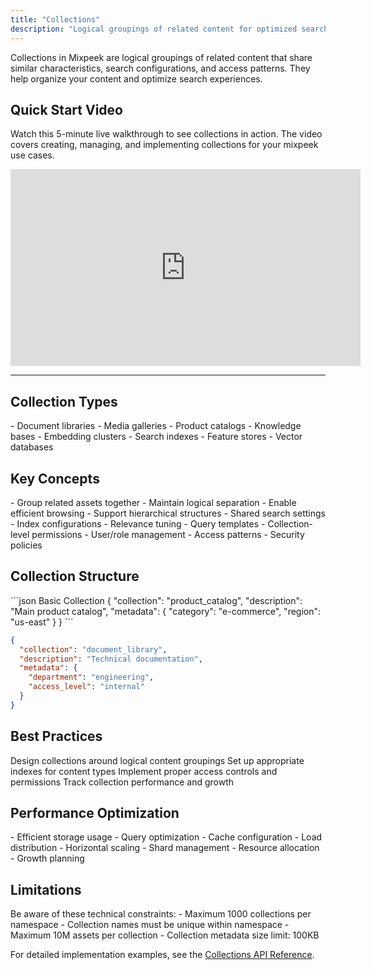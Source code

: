 ```yaml
---
title: "Collections"
description: "Logical groupings of related content for optimized search and management"
---
```


<Note>
  Collections in Mixpeek are logical groupings of related content that share similar characteristics, search configurations, and access patterns. They help organize your content and optimize search experiences.
</Note>

## Quick Start Video
Watch this 5-minute live walkthrough to see collections in action. The video covers creating, managing, and implementing collections for your mixpeek use cases.

<iframe
  width="560"
  height="315"
  src="https://www.youtube.com/embed/NBaiQB6HhdI?si=rAzC8pjPo6h_EUQ5"
  title="YouTube video player"
  frameborder="0"
  allow="accelerometer; autoplay; clipboard-write; encrypted-media; gyroscope; picture-in-picture"
  allowfullscreen
></iframe>

---

## Collection Types

<CardGroup cols={2}>
  <Card title="Content Collections" icon="folder">
    - Document libraries
    - Media galleries
    - Product catalogs
    - Knowledge bases
  </Card>
  
  <Card title="Feature Collections" icon="layer-group">
    - Embedding clusters
    - Search indexes
    - Feature stores
    - Vector databases
  </Card>
</CardGroup>

## Key Concepts

<AccordionGroup>
  <Accordion title="Content Organization">
    - Group related assets together
    - Maintain logical separation
    - Enable efficient browsing
    - Support hierarchical structures
  </Accordion>

  <Accordion title="Search Configuration">
    - Shared search settings
    - Index configurations
    - Relevance tuning
    - Query templates
  </Accordion>

  <Accordion title="Access Control">
    - Collection-level permissions
    - User/role management
    - Access patterns
    - Security policies
  </Accordion>
</AccordionGroup>

## Collection Structure

<CodeGroup>
  ```json Basic Collection
  {
    "collection": "product_catalog",
    "description": "Main product catalog",
    "metadata": {
      "category": "e-commerce",
      "region": "us-east"
    }
  }
  ```

  ```json Collection with Settings
  {
    "collection": "document_library",
    "description": "Technical documentation",
    "metadata": {
      "department": "engineering",
      "access_level": "internal"
    }
  }
  ```
</CodeGroup>

## Best Practices

<Steps>
  <Step title="Plan Collection Structure">
    Design collections around logical content groupings
  </Step>
  <Step title="Configure Indexes">
    Set up appropriate indexes for content types
  </Step>
  <Step title="Manage Access">
    Implement proper access controls and permissions
  </Step>
  <Step title="Monitor Usage">
    Track collection performance and growth
  </Step>
</Steps>

## Performance Optimization

<CardGroup cols={2}>
  <Card title="Resource Management" icon="server">
    - Efficient storage usage
    - Query optimization
    - Cache configuration
    - Load distribution
  </Card>
  
  <Card title="Scaling Strategy" icon="arrow-up-right-dots">
    - Horizontal scaling
    - Shard management
    - Resource allocation
    - Growth planning
  </Card>
</CardGroup>

## Limitations

<Warning>
  Be aware of these technical constraints:
  - Maximum 1000 collections per namespace
  - Collection names must be unique within namespace
  - Maximum 10M assets per collection
  - Collection metadata size limit: 100KB
</Warning>

For detailed implementation examples, see the [Collections API Reference](/api-reference/collections).
